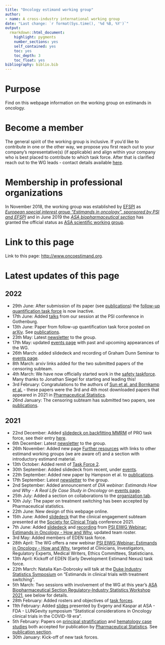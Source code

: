 ```yaml
---
title: "Oncology estimand working group"
author: 
- name: A cross-industry international working group
date: "Last change: `r format(Sys.time(), '%d %B, %Y')`"
output: 
  rmarkdown::html_document:
    highlight: pygments
    number_sections: yes
    self_contained: yes
    toc: yes
    toc_depth: 3
    toc_float: yes
bibliography: biblio.bib
---
```


# Purpose

Find on this webpage information on the working group on estimands in oncology.

# Become a member

The general spirit of the working group is inclusive. If you'd like to contribute in one or the other way, we propose you first reach out to your company's representative(s) (if applicable) and align within your company who is best placed to contribute to which task force. After that is clarified reach out to the WG leads - contact details available [here](organization.html).

# Membership in professional organizations

In November 2018, the working group was established by [EFSPI](https://www.efspi.org) as [_European special interest group "Estimands in oncology", sponsored by PSI and EFSPI_](https://www.efspi.org/EFSPI/Special_Interest_Groups/Estimands_in_Oncology_Applications.aspx?&WebsiteKey=0b28fec8-fcd6-4283-b360-0c689a893140&hkey=956f9eca-da64-48a4-88e4-e77d796bb527) and in June 2019 the [_ASA biopharmaceutical section_](https://community.amstat.org/biop/home) has granted the official status as [ASA scientific working group](https://community.amstat.org/biop/workinggroups/eio).

# Link to this page

Link to this page: [http://www.oncoestimand.org](http://www.oncoestimand.org).

# Latest updates of this page

## 2022

* 29th June: After submission of its paper (see [publications](publications.html)) the [follow-up quantification task force]() is now inactive.
* 17th June: Added [talks](https://oncoestimand.github.io/oncowg_webpage/docs/events.html#12062022:_PSI_annual_conference) from our session at the PSI conference in Gothenburg.
* 13th June: Paper from follow-up quantification task force posted on [arXiv](https://doi.org/10.48550/arxiv.2206.05216). See [publications](publications.html).
* 23th May: Latest [newsletter](communication/comm20220523.html) to the group.
* 17th May: updated [events page](events.html) with past and upcoming appearances of the WG.
* 26th March: added slidedeck and recording of Graham Dunn Seminar to [events page](events.html).
* 8th March: arxiv links added for the two submitted papers of the censoring subteam.
* 4th March: We have now officially started work in the [safety taskforce](https://oncoestimand.github.io/oncowg_webpage/docs/taskforces.html#10_Estimands_for_Safety). Many thanks to Jonathan Siegel for starting and leading this!
* 3rd February: Congratulations to the authors of [Sun et al. and Bornkamp et al.](publications.html) - these papers were the 3rd and 4th most downloaded papers that appeared in 2021 in [Pharmaceutical Statistics](https://onlinelibrary.wiley.com/journal/15391612).
* 26nd January: The censoring subteam has submitted two papers, see [publications](publications.html).

## 2021

* 22nd December: Added [slidedeck on backfitting MMRM](talks/PRO TF (2021) Backfitting MMRM.pdf) of PRO task force, see their entry [here](https://oncoestimand.github.io/oncowg_webpage/docs/taskforces.html#3_Patient-reported_outcomes).
* 6th December: Latest [newsletter](communication/comm20211206.html) to the group.
* 26th November: Added new page [Further resources](resources.html) with links to other estimand working groups (we are aware of) and a section with introductory estimand material.
* 13th October: Added remit of [Task Force 2](https://oncoestimand.github.io/oncowg_webpage/docs/taskforces.html#2_Principal_stratification_in_clinical_trials). 
* 30th September: Added slidedeck from recent, under [events](events.html).
* 22th September: Added new paper by Hampson et al. to [publications](publications.html).
* 17th September: Latest [newsletter](communication/comm20210917.html) to the group.
* 2nd September: Added announcement of _DIA webinar: Estimands How and Why - A Real Life Case Study in Oncology_ on [events page](events.html).
* 25th July: Added a section on collaborations to the [organization tab](organization.html).
* 10th July: The paper on treatment switching has been accepted by Pharmaceutical statistics.
* 22th June: New design of this webpage online.
* 15th June: Added [slidedeck](talks/SCT 2021 estimand onco.pdf) that the clinical engagement subteam presented at the [Society for Clinical Trials](https://www.sctweb.org/
) conference 2021.
* 7th June: Added [slidedeck](talks/20210601_clin_eng.pdf) and [recording](https://www.psiweb.org/vod/item/psi-eiwg-webinar-estimands-in-oncology---how-and-why) from [PSI EIWG Webinar: Estimands in Oncology - How and Why](https://www.psiweb.org/events/event-item/2021/06/01/default-calendar/psi-eiwg-webinar-estimands-in-oncology---how-and-why), updated team roster.
* 3rd May: Added members of EDEN task force.
* 28th April: The WG offers a new webinar [PSI EIWG Webinar: Estimands in Oncology - How and Why](https://www.psiweb.org/events/event-item/2021/06/01/default-calendar/psi-eiwg-webinar-estimands-in-oncology---how-and-why), targeted at Clinicians, Investigators, Regulatory Experts, Medical Writers, Ethics Committees, Statisticians.
* 13th April: Kickoff of EDEN (Early Development Estimand Nexus) task force.
* 22th March: Natalia Kan-Dobrosky will talk at the [Duke Industry Statistics Symposium](https://sites.duke.edu/diss/) on "Estimands in clinical trials with treatment switching
".
* 5th March: Two sessions with involvement of the WG at this year's [ASA Biopharmaceutical Section Regulatory-Industry Statistics Workshop 2021](https://ww2.amstat.org/meetings/biop/2021), see below for details.
* 28th February: Added rosters and objectives of [task forces](taskforces.html).
* 11th February: Added [slides](https://oncoestimand.github.io/oncowg_webpage/talks/20210211_DCTs_estimands.pdf) presented by Evgeny and Kaspar at ASA - FDA - LUNGevity symposium "Statistical considerations in Oncology clinical trials in the COVID-19 era".
* 5th February: Papers on [principal stratification](https://arxiv.org/abs/2008.05406) and [hematology case studies](https://arxiv.org/abs/2010.00957) both accepted for publication by [Pharmaceutical Statistics](https://onlinelibrary.wiley.com/journal/15391612). See [publication section](https://oncoestimand.github.io/oncowg_webpage/oncoestimand.html#publications).
* 30th January: Kick-off of new task forces.




